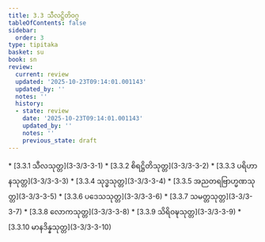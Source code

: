 ```yaml
---
title: 3.3 သီလဋ္ဌိတိဝဂ္ဂ
tableOfContents: false
sidebar:
  order: 3
type: tipitaka
basket: su
book: sn
review:
  current: review
  updated: '2025-10-23T09:14:01.001143'
  updated_by: ''
  notes: ''
  history:
  - state: review
    date: '2025-10-23T09:14:01.001143'
    updated_by: ''
    notes: ''
    previous_state: draft
---
```



<ReviewStatus review={frontmatter.review} showDetails={true} />

<HypothesisAnnotation frontmatter={frontmatter} />

<DynamicBreadcrumb />



<TableOfContents book="sn" section="3.3">
* [3.3.1 သီလသုတ္တ](3-3/3-3-1)
* [3.3.2 စိရဋ္ဌိတိသုတ္တ](3-3/3-3-2)
* [3.3.3 ပရိဟာနသုတ္တ](3-3/3-3-3)
* [3.3.4 သုဒ္ဓသုတ္တ](3-3/3-3-4)
* [3.3.5 အညတရဗြာဟ္မဏသုတ္တ](3-3/3-3-5)
* [3.3.6 ပဒေသသုတ္တ](3-3/3-3-6)
* [3.3.7 သမတ္တသုတ္တ](3-3/3-3-7)
* [3.3.8 လောကသုတ္တ](3-3/3-3-8)
* [3.3.9 သိရိဝဍ္ဎသုတ္တ](3-3/3-3-9)
* [3.3.10 မာနဒိန္နသုတ္တ](3-3/3-3-10)
</TableOfContents>